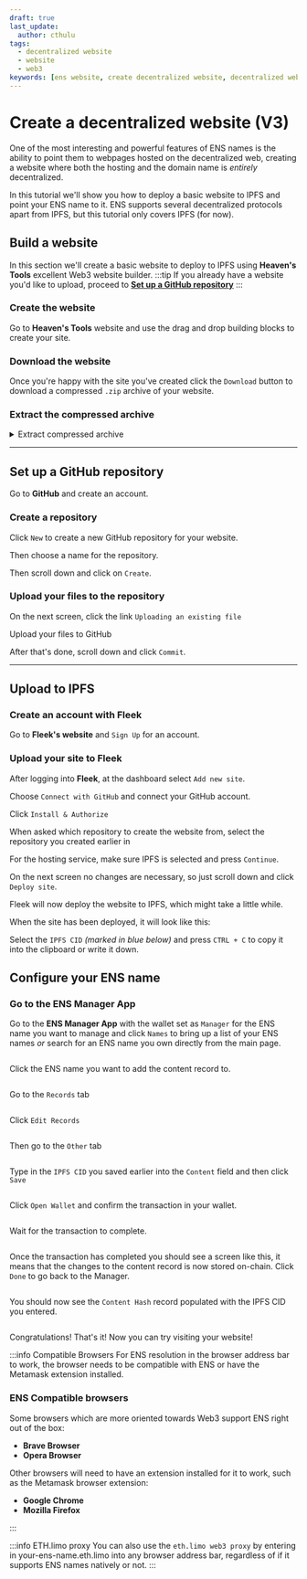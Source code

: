 ```yaml
---
draft: true
last_update:
  author: cthulu
tags:
  - decentralized website
  - website
  - web3
keywords: [ens website, create decentralized website, decentralized website, add website, add web3 site, web3 site]
---
```


# Create a decentralized website (V3)
One of the most interesting and powerful features of ENS names is the ability to point them to webpages hosted on the decentralized web, creating a website where both the hosting and the domain name is *entirely* decentralized.

In this tutorial we'll show you how to deploy a basic website to IPFS and point your ENS name to it.
ENS supports several decentralized protocols apart from IPFS, but this tutorial only covers IPFS (for now).

## Build a website
In this section we'll create a basic website to deploy to IPFS using <Link to="http://heavens.tools"><b>Heaven's Tools</b></Link> excellent Web3 website builder.
:::tip
If you already have a website you'd like to upload, proceed to [**Set up a GitHub repository**](#set-up-a-github-repository)
:::

### Create the website
Go to <Link to="http://heavens.tools"><b>Heaven's Tools</b></Link> website and use the drag and drop building blocks to create your site.
<BrowserWindow url="heavens.tools">
  <Image img="/img/howto/decentralized_website_1.png" />
</BrowserWindow>

### Download the website
Once you're happy with the site you've created click the `Download` button to download a compressed `.zip` archive of your website. 
<BrowserWindow url="heavens.tools">
  <Image img="/img/howto/decentralized_website_2.png" />
</BrowserWindow>

### Extract the compressed archive
<details>
<summary>Extract compressed archive</summary>
<Tabs>
<TabItem value="windows" label="Windows" default>
<p>Navigate to the file folder and double-click the zip file</p>
<ImageWindow title="Extract the file (Windows)">
<Image img="/img/howto/decentralized-website-extract-win-1.png"/>
</ImageWindow>
<br/><p>Press `Extract all`</p>
<ImageWindow title="Extract the file (Windows)">
<Image img="/img/howto/decentralized-website-extract-win-2.png"/>
</ImageWindow>
<br/><p>Select a folder to extract the files to and click `Extract`</p>
<ImageWindow title="Extract the file (Windows)">
<Image img="/img/howto/decentralized-website-extract-win-3.png"/>
</ImageWindow>
</TabItem>
<TabItem value="macos" label="Mac OS">
<ImageWindow title="Extract the file (MacOS)">
<Image img="/img/howto/extract_file_macos_1.png"/>
</ImageWindow>
<ImageWindow title="Extract the file (MacOS)">
<Image img="/img/howto/extract_file_macos_2.png"/>
</ImageWindow>
</TabItem>
<TabItem value="linux" label="Linux">
<p>Navigate to the file folder and use <b>unzip</b> to unzip the archive.</p>

```bash
[cthulu@carbon ~]$ unzip template.zip
Archive:  template.zip
extracting: editor.css
 extracting: narrow-jumbotron.css
 extracting: aos.css
 extracting: vvvebjs-editor-helpers.css
 extracting: aos.js
 extracting: ?format=json
 extracting: index.html
[cthulu@carbon ~]$ 
```

</TabItem>
</Tabs>
</details>

---

## Set up a GitHub repository
Go to <Link to="https://github.com"><b>GitHub</b></Link> and create an account.

### Create a repository
Click `New` to create a new GitHub repository for your website.
<BrowserWindow url="github.com">
  <Image img="/img/howto/decentralized_website_3.png" />
</BrowserWindow>

Then choose a name for the repository.
<BrowserWindow url="github.com">
  <Image img="/img/howto/decentralized_website_4.png" />
</BrowserWindow>

Then scroll down and click on `Create`.
<BrowserWindow url="github.com">
  <Image img="/img/howto/decentralized_website_4.png" />
</BrowserWindow>
<BrowserWindow url="github.com">
  <Image img="/img/howto/decentralized_website_5.png" />
</BrowserWindow>

### Upload your files to the repository
On the next screen, click the link `Uploading an existing file`
<BrowserWindow url="github.com">
  <Image img="/img/howto/decentralized_website_6.png" />
</BrowserWindow>

Upload your files to GitHub
<BrowserWindow url="github.com">
  <Image img="/img/howto/decentralized_website_7.png" />
</BrowserWindow>

After that's done, scroll down and click `Commit`.
<BrowserWindow url="github.com">
  <Image img="/img/howto/decentralized_website_8.png" />
</BrowserWindow>

---

## Upload to IPFS

### Create an account with Fleek
Go to <Link to="https://fleek.co"><b>Fleek's website</b></Link> and `Sign Up` for an account.

### Upload your site to Fleek
After logging into <Link to="https://fleek.co"><b>Fleek</b></Link>, at the dashboard select `Add new site`.
<BrowserWindow url="fleek.co">
  <Image img="/img/howto/create_website_fleek_1.png" />
</BrowserWindow>

Choose `Connect with GitHub` and connect your GitHub account. 
<BrowserWindow url="fleek.co">
  <Image img="/img/howto/create_website_fleek_2.png" />
</BrowserWindow>

Click `Install & Authorize`
<BrowserWindow url="fleek.co">
  <Image img="/img/howto/create_website_fleek_3.png" />
</BrowserWindow>

When asked which repository to create the website from, select the repository you created earlier in [](#step-1-create-a-repository)
<BrowserWindow url="fleek.co">
  <Image img="/img/howto/create_website_fleek_4.png" />
</BrowserWindow>

For the hosting service, make sure IPFS is selected and press `Continue`.
<BrowserWindow url="fleek.co">
  <Image img="/img/howto/create_website_fleek_5.png" />
</BrowserWindow>

On the next screen no changes are necessary, so just scroll down and click `Deploy site`.
<BrowserWindow url="fleek.co">
  <Image img="/img/howto/create_website_fleek_6.png" />
</BrowserWindow>

Fleek will now deploy the website to IPFS, which might take a little while.
<BrowserWindow url="fleek.co">
  <Image img="/img/howto/create_website_fleek_7.png" />
</BrowserWindow>

When the site has been deployed, it will look like this:
<BrowserWindow url="fleek.co">
  <Image img="/img/howto/create_website_fleek_8.png" />
</BrowserWindow>

Select the `IPFS CID` *(marked in blue below)* and press `CTRL + C` to copy it into the clipboard or write it down.
<BrowserWindow url="fleek.co">
  <Image img="/img/howto/create_website_fleek_9.png" />
</BrowserWindow>

## Configure your ENS name

### Go to the ENS Manager App
Go to the <Link to="https://app.ens.domains"><b>ENS Manager App</b></Link> with the wallet set as `Manager` for the ENS name you want to manage and click `Names` to bring up a list
of your ENS names *or* search for an ENS name you own directly from the main page.

<BrowserWindow url="app.ens.domains">
  <p align="center">
    <div style={{'background-color': "#f5f6f7", 'padding': "25px"}}>
      <Image img="/img/howto/v3-decentralized-website-ensmanager-1.png"/>
    </div>
  </p>
</BrowserWindow>

Click the ENS name you want to add the content record to.
<BrowserWindow url="app.ens.domains">
  <p align="center">
    <div style={{'background-color': "#f5f6f7", 'padding': "25px"}}>
      <Image img="/img/howto/v3-decentralized-website-ensmanager-2.png"/>
    </div>
  </p>
</BrowserWindow>

Go to the `Records` tab
<BrowserWindow url="app.ens.domains">
  <p align="center">
    <div style={{'background-color': "#f5f6f7", 'padding': "25px"}}>
      <Image img="/img/howto/v3-decentralized-website-ensmanager-3.png"/>
    </div>
  </p>
</BrowserWindow>

Click `Edit Records`
<BrowserWindow url="app.ens.domains">
  <p align="center">
    <div style={{'background-color': "#f5f6f7", 'padding': "25px"}}>
      <Image img="/img/howto/v3-decentralized-website-ensmanager-4.png"/>
    </div>
  </p>
</BrowserWindow>

Then go to the `Other` tab
<BrowserWindow url="app.ens.domains">
  <p align="center">
    <div style={{'background-color': "#f5f6f7", 'padding': "25px"}}>
      <Image img="/img/howto/v3-decentralized-website-ensmanager-5.png"/>
    </div>
  </p>
</BrowserWindow>

Type in the `IPFS CID` you saved earlier into the `Content` field and then click `Save`
<BrowserWindow url="app.ens.domains">
  <p align="center">
    <div style={{'background-color': "#f5f6f7", 'padding': "25px"}}>
      <Image img="/img/howto/v3-decentralized-website-ensmanager-6.png"/>
    </div>
  </p>
</BrowserWindow>

Click `Open Wallet` and confirm the transaction in your wallet.
<BrowserWindow url="app.ens.domains">
  <p align="center">
    <div style={{'background-color': "#f5f6f7", 'padding': "25px"}}>
      <Image img="/img/howto/v3-decentralized-website-ensmanager-7.png"/>
    </div>
  </p>
</BrowserWindow>

Wait for the transaction to complete.
<BrowserWindow url="app.ens.domains">
  <p align="center">
    <div style={{'background-color': "#f5f6f7", 'padding': "25px"}}>
      <Image img="/img/howto/v3-decentralized-website-ensmanager-8.png"/>
    </div>
  </p>
</BrowserWindow>

Once the transaction has completed you should see a screen like this, it means that the changes to the content record is now
stored on-chain. Click `Done` to go back to the Manager.
<BrowserWindow url="app.ens.domains">
  <p align="center">
    <div style={{'background-color': "#f5f6f7", 'padding': "25px"}}>
      <Image img="/img/howto/v3-decentralized-website-ensmanager-9.png"/>
    </div>
  </p>
</BrowserWindow>

You should now see the `Content Hash` record populated with the IPFS CID you entered.
<BrowserWindow url="app.ens.domains">
  <p align="center">
    <div style={{'background-color': "#f5f6f7", 'padding': "25px"}}>
      <Image img="/img/howto/v3-decentralized-website-ensmanager-10.png"/>
    </div>
  </p>
</BrowserWindow>

Congratulations! That's it! Now you can try visiting your website!

:::info Compatible Browsers
For ENS resolution in the browser address bar to work, the browser needs to be compatible with ENS or have the Metamask extension installed.

### ENS Compatible browsers
Some browsers which are more oriented towards Web3 support ENS right out of the box:
 - <Link to="https://brave.com"><b>Brave Browser</b></Link>
 - <Link to="https://www.opera.com"><b>Opera Browser</b></Link>
 
Other browsers will need to have an extension installed for it to work, such as the Metamask browser extension:
 - <Link to="https://www.google.com/chrome"><b>Google Chrome</b></Link>
 - <Link to="https://www.mozilla.org"><b>Mozilla Firefox</b></Link>
:::

:::info ETH.limo proxy
You can also use the `eth.limo web3 proxy` by entering in your-ens-name.eth.limo into any browser address bar, regardless of if it supports
ENS names natively or not.
:::